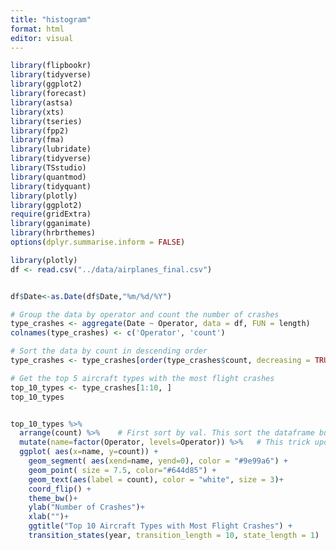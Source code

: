 ```yaml
---
title: "histogram"
format: html
editor: visual
---
```


```r
library(flipbookr)
library(tidyverse)
library(ggplot2)
library(forecast)
library(astsa) 
library(xts)
library(tseries)
library(fpp2)
library(fma)
library(lubridate)
library(tidyverse)
library(TSstudio)
library(quantmod)
library(tidyquant)
library(plotly)
library(ggplot2)
require(gridExtra)
library(gganimate)
library(hrbrthemes)
options(dplyr.summarise.inform = FALSE)
```

```r
library(plotly)
df <- read.csv("../data/airplanes_final.csv")


df$Date<-as.Date(df$Date,"%m/%d/%Y")

# Group the data by operator and count the number of crashes
type_crashes <- aggregate(Date ~ Operator, data = df, FUN = length)
colnames(type_crashes) <- c('Operator', 'count')

# Sort the data by count in descending order
type_crashes <- type_crashes[order(type_crashes$count, decreasing = TRUE), ]

# Get the top 5 aircraft types with the most flight crashes
top_10_types <- type_crashes[1:10, ]
top_10_types


top_10_types %>%
  arrange(count) %>%    # First sort by val. This sort the dataframe but NOT the factor levels
  mutate(name=factor(Operator, levels=Operator)) %>%   # This trick update the factor levels
  ggplot( aes(x=name, y=count)) +
    geom_segment( aes(xend=name, yend=0), color = "#9e99a6") +
    geom_point( size = 7.5, color="#644d85") +
    geom_text(aes(label = count), color = "white", size = 3)+
    coord_flip() +
    theme_bw()+
    ylab("Number of Crashes")+
    xlab("")+
    ggtitle("Top 10 Aircraft Types with Most Flight Crashes") +
    transition_states(year, transition_length = 10, state_length = 1)



```

